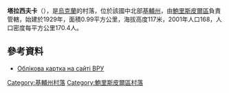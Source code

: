 {{coord|50|11|47|N|31|10|17|E|scale:30000|display=title}}

'''塔拉西夫卡'''（{{lang-uk|Тарасівка}}），是[[烏克蘭|烏克蘭]]的村落，位於該國中北部[[基輔州|基輔州]]，由[[鮑里斯皮爾區|鮑里斯皮爾區]]負責管轄，始建於1929年，面積0.99平方公里，海拔高度117米，2001年人口168，人口密度每平方公里170.4人。

==參考資料==
* [http://w1.c1.rada.gov.ua/pls/z7503/A005?rdat1=10.11.2016&rf7571=15222 Облікова картка на сайті ВРУ] {{Wayback|url=http://w1.c1.rada.gov.ua/pls/z7503/A005?rdat1=10.11.2016&rf7571=15222 |date=20161111061750 }}

{{DEFAULTSORT:Тарасівка}}
[[Category:基輔州村落|Category:基輔州村落]]
[[Category:鮑里斯皮爾區村落|Category:鮑里斯皮爾區村落]]


{{Kiev-geo-stub}}